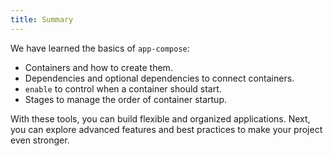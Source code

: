 ```yaml
---
title: Summary
---
```


We have learned the basics of `app-compose`:

- Containers and how to create them.
- Dependencies and optional dependencies to connect containers.
- `enable` to control when a container should start.
- Stages to manage the order of container startup.

With these tools, you can build flexible and organized applications. Next, you can explore advanced features and best practices to make your project even stronger.
